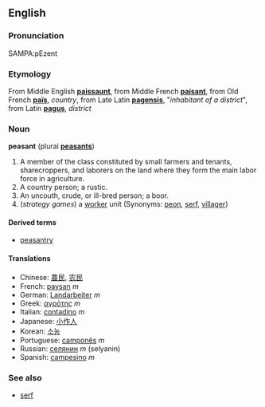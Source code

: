==English==
===Pronunciation===
SAMPA:pEzent

===Etymology===
From Middle English '''[[paissaunt]]''', from Middle French '''[[paisant]]''', from Old French '''[[païs]]''', ''country'', from Late Latin '''[[pagensis]]''', "''inhabitant of a district''", from Latin '''[[pagus]]''', ''district''

===Noun===
'''peasant''' (plural '''[[peasants]]''')

#A member of the class constituted by small farmers and tenants, sharecroppers, and laborers on the land where they form the main labor force in agriculture.
#A country person; a rustic.
#An uncouth, crude, or ill-bred person; a boor.
#(''strategy games'') a [[worker]] unit (Synonyms: [[peon]], [[serf]], [[villager]])

====Derived terms====
*[[peasantry]]

====Translations====
*Chinese: [[農民]], [[农民]]
*French: [[paysan]] ''m''
*German: [[Landarbeiter]] ''m''
*Greek: [[αγρότης]] ''m''
*Italian: [[contadino]] ''m''
*Japanese: [[小作人]]
*Korean: [[소농]]
*Portuguese: [[camponês]] ''m''
*Russian: [[селянин]] ''m'' (selyanin)
*Spanish: [[campesino]] ''m''

===See also===
*[[serf]]